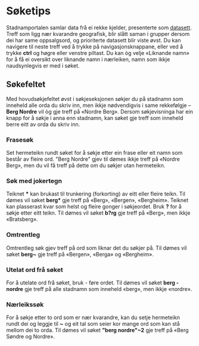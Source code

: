 

# Søketips
Stadnamportalen samlar data frå ei rekke kjelder, presenterte som [datasett](/datasets). Treff som ligg nær kvarandre geografisk, blir slått saman i grupper dersom dei har same oppsalgsord, og prioriterte datasett blir
viste øvst. Du kan navigere til neste treff ved å trykke på navigasjonsknappane, eller ved å trykke **ctrl** og høgre eller venstre piltast.  Du kan òg velje «Liknande namn» for å få ei oversikt over liknande namn i nærleiken, namn som ikkje naudsynlegvis
er med i søket.

## Søkefeltet

Med hovudsøkjefeltet øvst i søkjeseksjonen søkjer du på stadnamn som inneheld alle orda du skriv inn, men ikkje nødvendigvis i same rekkefølgje – **Berg Nordre** vil òg gje treff på «Nordre Berg». Dersom søkjevisninga har ein knapp for å søkje i anna enn stadnamn, kan søket gje treff som inneheld berre eitt av orda du skriv inn.

### Frasesøk
Set hermeteikn rundt søket for å søkje etter ein frase eller eit namn som består av fleire ord. "Berg Nordre" gjev til dømes ikkje treff på «Nordre Berg», men du vil få treff på dette om du søkjer utan hermeteikn.

### Søk med jokertegn
Teiknet **\*** kan brukast til trunkering (forkorting) av eitt eller fleire teikn. Til dømes vil søket **berg\*** gje treff på «Berg», «Bergen», «Bergheim». Teiknet kan plasserast kvar som helst og fleire gonger i søkjeordet. 
Bruk **?** for å søkje etter eitt teikn. Til dømes vil søket **b?rg** gje treff på «Berg», men ikkje «Bratsberg».

### Omtrentleg
Omtrentleg søk gjev treff på ord som liknar det du søkjer på. Til dømes vil søket **berg~** gje treff på «Bergen», «Berga» og «Bergheim».

### Utelat ord frå søket
For å utelate ord frå søket, bruk - føre ordet. Til dømes vil søket **berg -nordre** gje treff på alle stadnamn som inneheld «berg», men ikkje «nordre».

### Nærleikssøk
For å søkje etter to ord som er nær kvarandre, kan du setje hermeteikn rundt dei og leggje til **~** og eit tal som seier kor mange ord som kan stå mellom dei to orda. Til dømes vil søket **"berg nordre"~2** gje treff på «Berg Søndre og Nordre».

